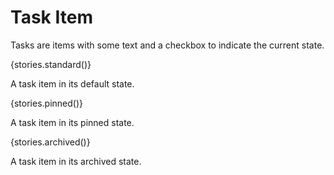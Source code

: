 
<Meta title='Design System|Productivity/Task' component={TaskComponent} />

# Task Item

Tasks are items with some text and a checkbox to indicate the current state.

<Story name="standard">{stories.standard()}</Story>

A task item in its default state.

<Story name="pinned">{stories.pinned()}</Story>

A task item in its pinned state.

<Story name="archived">{stories.archived()}</Story>

A task item in its archived state.

